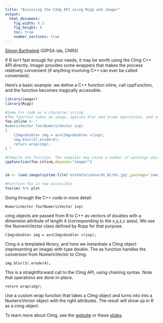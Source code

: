 ```yaml
---
title: "Accessing the CImg API using Rcpp and imager"
output:
  html_document:
    fig_width: 6.2
    fig_height: 8
    toc: true
    number_sections: true
---
```


[Simon Barthelmé](http://sites.google.com/site/simonbarthelme) (GIPSA-lab, CNRS)

If R isn't fast enough for your needs, it may be worth using the CImg C++ API directly. Imager provides some wrappers that makes the process relatively convenient (if anything involving C++ can ever be called convenient).

Here's a basic example: we define a C++ function inline, call cppFunction, and the function becomes magically accessible.

```r
library(imager)
library(Rcpp)

#Some C++ code as a character string
#The function takes an image, applies blur and erode operations, and returns the result
foo.inline <- "
NumericVector foo(NumericVector inp)
{
    CImg<double> img = as<CImg<double> >(inp);
    img.blur(3).erode(4);
    return wrap(img);
} "

#Compile the function. The compiler may issue a number of warnings which you can all ignore
cppFunction(foo.inline,depends="imager")


im <- load.image(system.file('extdata/Leonardo_Birds.jpg',package='imager'))

#Function foo is now accessible
foo(im) %>% plot
```

Going through the C++ code in more detail:

	NumericVector foo(NumericVector inp)

cimg objects are passed from R to C++ as vectors of doubles with a dimension attribute of length 4 (corresponding to the x,y,z,c axes). We use the NumericVector class defined by Rcpp for that purpose.

    CImg<double> img = as<CImg<double> >(inp);

Cimg is a templated library, and here we instantiate a CImg object (representing an image) with type double. The as function handles the conversion from NumericVector to CImg<double>. 

    img.blur(3).erode(4);

This is a straightforward call to the CImg API, using chaining syntax. Note that operations are done in-place.

    return wrap(img);

Use a custom wrap function that takes a CImg object and turns into into a NumericVector object with the right attributes. The result will show up in R as a cimg object. 

To learn more about CImg, see the [website](http://cimg.eu) or these [slides](http://cimg.eu/CImg_slides.pdf).
